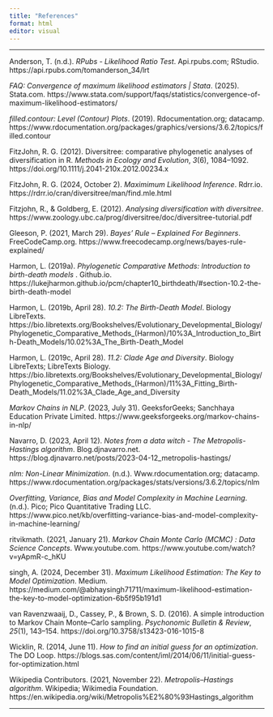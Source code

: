 ```yaml
---
title: "References"
format: html
editor: visual
---
```


------------------------------------------------------------------------

Anderson, T. (n.d.). *RPubs - Likelihood Ratio Test*. Api.rpubs.com; RStudio. https://api.rpubs.com/tomanderson_34/lrt

*FAQ: Convergence of maximum likelihood estimators \| Stata*. (2025). Stata.com. https://www.stata.com/support/faqs/statistics/convergence-of-maximum-likelihood-estimators/

*filled.contour: Level (Contour) Plots*. (2019). Rdocumentation.org; datacamp. https://www.rdocumentation.org/packages/graphics/versions/3.6.2/topics/filled.contour

FitzJohn, R. G. (2012). Diversitree: comparative phylogenetic analyses of diversification in R. *Methods in Ecology and Evolution*, *3*(6), 1084–1092. https://doi.org/10.1111/j.2041-210x.2012.00234.x

FitzJohn, R. G. (2024, October 2). *Maximimum Likelihood Inference*. Rdrr.io. https://rdrr.io/cran/diversitree/man/find.mle.html

Fitzjohn, R., & Goldberg, E. (2012). *Analysing diversification with diversitree*. https://www.zoology.ubc.ca/prog/diversitree/doc/diversitree-tutorial.pdf

Gleeson, P. (2021, March 29). *Bayes’ Rule – Explained For Beginners*. FreeCodeCamp.org. https://www.freecodecamp.org/news/bayes-rule-explained/

Harmon, L. (2019a). *Phylogenetic Comparative Methods: Introduction to birth-death models* . Github.io. https://lukejharmon.github.io/pcm/chapter10_birthdeath/#section-10.2-the-birth-death-model

Harmon, L. (2019b, April 28). *10.2: The Birth-Death Model*. Biology LibreTexts. https://bio.libretexts.org/Bookshelves/Evolutionary_Developmental_Biology/Phylogenetic_Comparative_Methods\_(Harmon)/10%3A_Introduction_to_Birth-Death_Models/10.02%3A_The_Birth-Death_Model

Harmon, L. (2019c, April 28). *11.2: Clade Age and Diversity*. Biology LibreTexts; LibreTexts Biology. https://bio.libretexts.org/Bookshelves/Evolutionary_Developmental_Biology/Phylogenetic_Comparative_Methods\_(Harmon)/11%3A_Fitting_Birth-Death_Models/11.02%3A_Clade_Age_and_Diversity

*Markov Chains in NLP*. (2023, July 31). GeeksforGeeks; Sanchhaya Education Private Limited. https://www.geeksforgeeks.org/markov-chains-in-nlp/

Navarro, D. (2023, April 12). *Notes from a data witch - The Metropolis-Hastings algorithm*. Blog.djnavarro.net. https://blog.djnavarro.net/posts/2023-04-12_metropolis-hastings/

*nlm: Non-Linear Minimization*. (n.d.). Www.rdocumentation.org; datacamp. https://www.rdocumentation.org/packages/stats/versions/3.6.2/topics/nlm

*Overfitting, Variance, Bias and Model Complexity in Machine Learning*. (n.d.). Pico; Pico Quantitative Trading LLC. https://www.pico.net/kb/overfitting-variance-bias-and-model-complexity-in-machine-learning/

ritvikmath. (2021, January 21). *Markov Chain Monte Carlo (MCMC) : Data Science Concepts*. Www.youtube.com. https://www.youtube.com/watch?v=yApmR-c_hKU

singh, A. (2024, December 31). *Maximum Likelihood Estimation: The Key to Model Optimization*. Medium. https://medium.com/\@abhaysingh71711/maximum-likelihood-estimation-the-key-to-model-optimization-6b5f95b191d1

van Ravenzwaaij, D., Cassey, P., & Brown, S. D. (2016). A simple introduction to Markov Chain Monte–Carlo sampling. *Psychonomic Bulletin & Review*, *25*(1), 143–154. https://doi.org/10.3758/s13423-016-1015-8

Wicklin, R. (2014, June 11). *How to find an initial guess for an optimization*. The DO Loop. https://blogs.sas.com/content/iml/2014/06/11/initial-guess-for-optimization.html

Wikipedia Contributors. (2021, November 22). *Metropolis–Hastings algorithm*. Wikipedia; Wikimedia Foundation. https://en.wikipedia.org/wiki/Metropolis%E2%80%93Hastings_algorithm

------------------------------------------------------------------------
